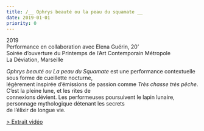 ```yaml
---
title: /__ Ophrys beauté ou la peau du squamate __
date: 2019-01-01
priority: 0
---
```

2019\
Performance en collaboration avec Elena Guérin, 20’\
Soirée d’ouverture du Printemps de l’Art Contemporain Métropole\
La Déviation, Marseille

*Ophrys beauté ou La peau du Squamate* est une performance contextuelle sous forme de cueillette nocturne,\
légèrement inspirée d’émissions de passion comme *Très chasse très pêche*. C’est la pleine lune, et les rites de\
connexions dévient. Les performeuses poursuivent le lapin lunaire, personnage mythologique détenant les secrets\
de l’élixir de longue vie.

[> Extrait vidéo](https://vimeo.com/340082567)
